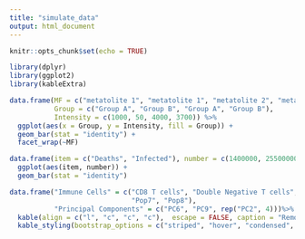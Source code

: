 ```yaml
---
title: "simulate_data"
output: html_document
---
```


```r
knitr::opts_chunk$set(echo = TRUE)
```

```r
library(dplyr)
library(ggplot2)
library(kableExtra)
```


```r
data.frame(MF = c("metatolite 1", "metatolite 1", "metatolite 2", "metatolite 2"),
           Group = c("Group A", "Group B", "Group A", "Group B"), 
           Intensity = c(1000, 50, 4000, 3700)) %>%
  ggplot(aes(x = Group, y = Intensity, fill = Group)) +
  geom_bar(stat = "identity") +
  facet_wrap(~MF)
```

```r
data.frame(item = c("Deaths", "Infected"), number = c(1400000, 2550000000)) %>%
  ggplot(aes(item, number)) +
  geom_bar(stat = "identity")
```

```r
data.frame("Immune Cells" = c("CD8 T cells", "Double Negative T cells", "Pop12", "Pop15",
                              "Pop7", "Pop8"),
           "Principal Components" = c("PC6", "PC9", rep("PC2", 4)))%>%
  kable(align = c("l", "c", "c", "c"),  escape = FALSE, caption = "Removed due to Timepoint Interaction") %>%
  kable_styling(bootstrap_options = c("striped", "hover", "condensed", "responsive")) 
```

